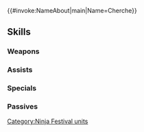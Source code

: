 {{#invoke:NameAbout|main|Name=Cherche}}{{HeroPage Tabs}}
{{Hero Infobox
|Name=Cherche
|Title=Shaded by Wings
|WeaponType=Green Axe
|MoveType=Flying
|Origin=Fire Emblem Awakening
|Gender=Female
|actorEN=Heather Gonzalez
|actorJP=高田憂希
|artist=kaya8
|additionDate=November 8, 2022
|releaseDate=November 8, 2022
|cv1=10
|cv2=800200
|TagID=忍者セルジュ
|InternalID=871
|Properties=special
|description=Wyvern-riding fighter in Virion's noble house. Hastens to join the ninja festival with her beloved mount, Minerva. Appears in Fire Emblem Awakening.
}}
{{Stats Page
|Lv1HP=19|Lv1ATK=14|Lv1SPD=3|Lv1DEF=11|Lv1RES=6
|GRHP=55|GRATK=70|GRSPD=40|GRDEF=75|GRRES=60
}}
==Skills==
===Weapons===
{{Weapons Table
|weapon1=Iron Axe
|weapon1Default=1
|weapon1Unlock=1
|weapon2=Steel Axe
|weapon2Default=2
|weapon2Unlock=2
|weapon3=Silver Axe
|weapon3Default=4
|weapon3Unlock=3
|weapon4=Wyvern Ono
|weapon4Default=5
|weapon4Unlock=5
}}
===Assists===
{{Assists Table}}
===Specials===
{{Specials Table
|special1=Glowing Ember
|special1Default=4
|special1Unlock=3
|special2=Ignis
|special2Unlock=4
}}
===Passives===
{{Passives Table
|passiveB1=A/D Near Trace 1
|passiveB2=A/D Near Trace 2
|passiveB3=A/D Near Trace 3
|passiveB1Unlock=1
|passiveB2Unlock=2
|passiveB3Unlock=4
|passiveC1=Atk/Def Rein 1
|passiveC2=Atk/Def Rein 2
|passiveC3=Atk/Def Rein 3
|passiveC4=Atk/Def Hold
|passiveC1Unlock=2
|passiveC2Unlock=3
|passiveC3Unlock=4
|passiveC4Unlock=5
}}
{{Heroes Navbox}}
[[Category:Ninja Festival units]]